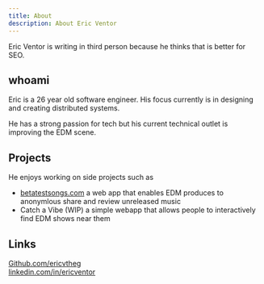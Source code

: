 ```yaml
---
title: About
description: About Eric Ventor
---
```


Eric Ventor is writing in third person because he thinks that is better for SEO.

## whoami

Eric is a 26 year old software engineer. His focus currently is in designing and creating distributed systems.

He has a strong passion for tech but his current technical outlet is improving the EDM scene.

## Projects

He enjoys working on side projects such as

- [betatestsongs.com](betatestsongs.com) a web app that enables EDM produces to anonymlous share and review unreleased music
- Catch a Vibe (WIP) a simple webapp that allows people to interactively find EDM shows near them

## Links

[Github.com/ericvtheg](https://github.com/ericvtheg) \
[linkedin.com/in/ericventor](https://www.linkedin.com/in/ericventor)
